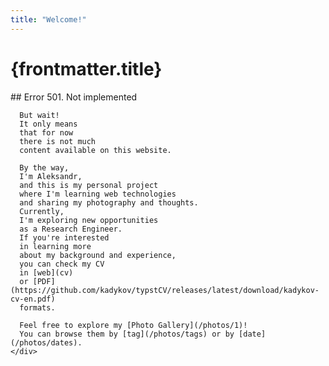 ```yaml
---
title: "Welcome!"
---
```



<BaseLayout pageTitle={frontmatter.title}>
  <h1 class="mx-auto text-center text-heading-1 mt-10">
    {frontmatter.title}
  </h1>

  <div class="mx-auto lg:flex lg:flex-row-reverse lg:justify-between lg:items-center w-11/12 sm:w-5/6 max-w-screen-md">
    <Picture
      class="mx-auto lg:mx-0 rounded-full drop-shadow-lg my-5 lg:flex-shrink-0"
      src="https://share.kadykov.com/2023/11/28/DSC_1244.jpg"
      alt="Aleksandr Kadykov's self portrait."
      formats={["avif", "webp"]}
      fallbackFormat="jpg"
      inferSize={true}
      densities={[1.0, 1.25, 1.5, 2, 3, 4, 5]}
      width="250"
      height="250"
      loading="eager"
    />
    <div class="prose-serif mx-auto lg:mx-0 lg:mr-5 lg:min-w-0 lg:flex-1">
      ## Error 501. Not implemented

      But wait!
      It only means
      that for now
      there is not much
      content available on this website.

      By the way,
      I'm Aleksandr,
      and this is my personal project
      where I'm learning web technologies
      and sharing my photography and thoughts.
      Currently,
      I'm exploring new opportunities
      as a Research Engineer.
      If you're interested
      in learning more
      about my background and experience,
      you can check my CV
      in [web](cv)
      or [PDF](https://github.com/kadykov/typstCV/releases/latest/download/kadykov-cv-en.pdf)
      formats.

      Feel free to explore my [Photo Gallery](/photos/1)!
      You can browse them by [tag](/photos/tags) or by [date](/photos/dates).
    </div>

  </div>
</BaseLayout>
